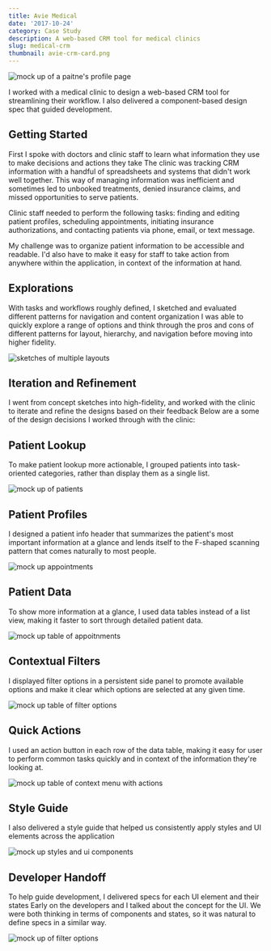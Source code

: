 ```yaml
---
title: Avie Medical
date: '2017-10-24'
category: Case Study
description: A web-based CRM tool for medical clinics
slug: medical-crm
thumbnail: avie-crm-card.png
---
```


<Image
    src={patientprofile}
    alt="mock up of a paitne's profile page"
/>

I worked with a medical clinic to design a web-based CRM tool for streamlining their workflow. I also delivered a component-based design spec that guided development.

## Getting Started
First I spoke with doctors and clinic staff to learn what information they use to make decisions and actions they take
The clinic was tracking CRM information with a handful of spreadsheets and systems that didn't work well together. This way of managing information was inefficient and sometimes led to unbooked treatments, denied insurance claims, and missed opportunities to serve patients.

Clinic staff needed to perform the following tasks: finding and editing patient profiles, scheduling appointments, initiating insurance authorizations, and contacting patients via phone, email, or text message.

My challenge was to organize patient information to be accessible and readable. I'd also have to make it easy for staff to take action from anywhere within the application, in context of the information at hand.

## Explorations
With tasks and workflows roughly defined, I sketched and evaluated different patterns for navigation and content organization
I was able to quickly explore a range of options and think through the pros and cons of different patterns for layout, hierarchy, and navigation before moving into higher fidelity.

<Image
    src={sketches}
    alt="sketches of multiple layouts"
/>

## Iteration and Refinement
I went from concept sketches into high-fidelity, and worked with the clinic to iterate and refine the designs based on their feedback
Below are a some of the design decisions I worked through with the clinic:

## Patient Lookup
To make patient lookup more actionable, I grouped patients into task-oriented categories, rather than display them as a single list.

<Image
    src={patients}
    alt="mock up of patients"
/>

## Patient Profiles
I designed a patient info header that summarizes the patient's most important information at a glance and lends itself to the F-shaped scanning pattern that comes naturally to most people.

<Image
    src={appointmentlist}
    alt="mock up appointments"
/>

## Patient Data
To show more information at a glance, I used data tables instead of a list view, making it faster to sort through detailed patient data.

<Image
    src={datatable}
    alt="mock up table of appoitnments"
/>

## Contextual Filters
I displayed filter options in a persistent side panel to promote available options and make it clear which options are selected at any given time.

<Image
    src={filterpanel}
    alt="mock up table of filter options"
/>

## Quick Actions
I used an action button in each row of the data table, making it easy for user to perform common tasks quickly and in context of the information they're looking at.

<Image
    src={quickactions}
    alt="mock up table of context menu with actions"
/>

## Style Guide
I also delivered a style guide that helped us consistently apply styles and UI elements across the application

<Image
    src={styleguide}
    alt="mock up styles and ui components"
/>

## Developer Handoff
To help guide development, I delivered specs for each UI element and their states
Early on the developers and I talked about the concept for the UI. We were both thinking in terms of components and states, so it was natural to define specs in a similar way.

<Image
    src={filteroptions}
    alt="mock up of filter options"
/>
